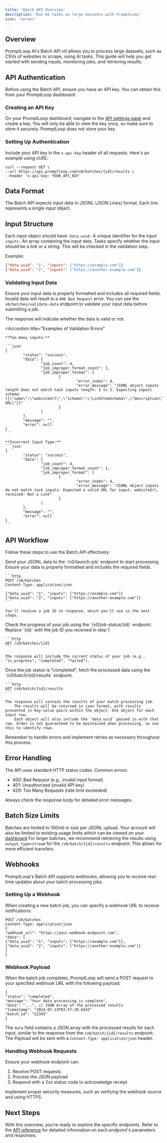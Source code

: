 ```yaml
---
title: 'Batch API Overview'
description: 'Run AI tasks on large datasets with PromptLoop'
icon: 'server'
---
```


## Overview

PromptLoop AI's Batch API v0 allows you to process large datasets, such as CSVs of websites to scrape, using AI tasks. This guide will help you get started with sending inputs, monitoring jobs, and retrieving results.

## API Authentication

Before using the Batch API, ensure you have an API key. You can obtain this from your PromptLoop dashboard.

### Creating an API Key

On your PromptLoop dashboard, navigate to the [API settings page](https://promptloop.com/account/settings) and create a key. You will only be able to view the key once, so make sure to store it securely. PromptLoop does not store your key.

### Setting Up Authentication

Include your API key in the `x-api-key` header of all requests. Here's an example using cURL:

```
curl --request GET \
--url https://api.promptloop.com/v0/batches/{id}/results \
--header 'x-api-key: YOUR_API_KEY'

```
## Data Format

The Batch API expects input data in JSONL (JSON Lines) format. Each line represents a single input object.

## Input Structure
Each input object should have:
`data_uuid:` A unique identifier for the input
`inputs:` An array containing the input data. Tasks specify whether the input should be a link or a string. This will be checked in the validation step.

Example:
```json
{"data_uuid": "1", "inputs": ["https://example.com"]}
{"data_uuid": "2", "inputs": ["https://another-example.com"]}
```

### Validating Input Data
Ensure your input data is properly formatted and includes all required fields. Invalid data will result in a `400 Bad Request` error.
You can use the `v0/batches/validate-data` endpoint to validate your input data before submitting a job.

The response will indicate whether the data is valid or not.

<Accordion
	title="Examples of Validation Errors"
>
	**Too many inputs:**

	```json
	{
			"status": "success",
			"data": {
					"job_count": 4,
					"job_improper_format_count": 1,
					"job_improper_format": [
							{
									"error_index": 4,
									"error_message": "JSONL object inputs length does not match task inputs length: 1 vs 2. Expecting inputs schema: [{\"name\":\"websiteUrl\",\"schema\":\"LinkItemSchema\",\"description\":\"Website URL\"}]"
							}
					]
			},
			"message": "",
			"error": null
	}
	```

	**Incorrect Input Type:**
	```json
	{
			"status": "success",
			"data": {
					"job_count": 4,
					"job_improper_format_count": 1,
					"job_improper_format": [
							{
									"error_index": 4,
									"error_message": "JSONL object inputs do not match task inputs: Expected a valid URL for input: websiteUrl, received: Not a Link"
							}
					]
			},
			"message": "",
			"error": null
	}
	```
</Accordion>

## API Workflow

Follow these steps to use the Batch API effectively:

<Steps>
  <Step title="Launch a Job">
    Send your JSONL data to the `/v0/launch-job` endpoint to start processing. 
    Ensure your data is properly formatted and includes the required fields.

    ```http
    POST /v0/batches
    Content-Type: application/json

    {"data_uuid": "1", "inputs": ["https://example.com"]}
    {"data_uuid": "2", "inputs": ["https://another-example.com"]}
    ```

    You'll receive a job ID in response, which you'll use in the next steps.
  </Step>

  <Step title="Monitor Job Status">
    Check the progress of your job using the `/v0/job-status/{id}` endpoint. 
    Replace `{id}` with the job ID you received in step 1.

    ```http
    GET /v0/batches/{id}
    ```

    The response will include the current status of your job (e.g., "in_progress", "completed", "failed").
  </Step>

  <Step title="Retrieve Results">
    Once the job status is "completed", fetch the processed data using the `/v0/batch/{id}/results` endpoint.

    ```http
    GET /v0/batch/{id}/results
    ```

    The response will contain the results of your batch processing job. 
		The results will be returned in json format, with results presented in key-value pairs within the object. One object for each input row.
		Each object will also include the `data_uuid` passed in with that row. Order is not guaranteed to be maintained when processing, so use this to identify rows.
  </Step>
</Steps>

Remember to handle errors and implement retries as necessary throughout this process.

## Error Handling
The API uses standard HTTP status codes. Common errors:
- 400: Bad Request (e.g., invalid input format)
- 401: Unauthorized (invalid API key)
- 429: Too Many Requests (rate limit exceeded)

Always check the response body for detailed error messages.

## Batch Size Limits

Batches are limited to 100mb in size per JSONL upload. Your account will also be limited to existing usage limits which can be viewed on your [dashboard](https://www.promptloop.com/account/settings/usage)
For larger batches, we recommend retrieving the results using `output_type=stream` for the `/v0/batch/{id}/results` endpoint. This allows for more efficient transfers.

## Webhooks

PromptLoop's Batch API supports webhooks, allowing you to receive real-time updates about your batch processing jobs.

### Setting Up a Webhook

When creating a new batch job, you can specify a webhook URL to receive notifications:
```
POST /v0/batches
Content-Type: application/json
{
"webhook_url": "https://your-webhook-endpoint.com",
"data": [
{"data_uuid": "1", "inputs": ["https://example.com"]},
{"data_uuid": "2", "inputs": ["https://another-example.com"]}
]
}
```


### Webhook Payload

When the batch job completes, PromptLoop will send a POST request to your specified webhook URL with the following payload:

```
{
"status": "completed",
"message": "Your data processing is complete",
"data": "...", // JSON Array of the processed results
"timestamp": "2024-07-23T03:57:20.643Z"
"batch_id": "12345"
}
```

The `data` field contains a JSON array with the processed results for each input, similar to the response from the `/v0/batch/{id}/results` endpoint.
The Payload will be sent with a `Content-Type: application/json` header.

### Handling Webhook Requests

Ensure your webhook endpoint can:
1. Receive POST requests
2. Process the JSON payload
3. Respond with a 2xx status code to acknowledge receipt

Implement proper security measures, such as verifying the webhook source and using HTTPS.

## Next Steps
With this overview, you're ready to explore the specific endpoints. Refer to the [API reference](/v0) for detailed information on each endpoint's parameters and responses.